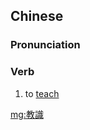 {{also|敎識|教识}}
==Chinese==
{{zh-forms|t2=敎識|s=教识}}

===Pronunciation===
{{zh-pron
|c=gaau3 sik1
|ca=
|cat=v
}}

===Verb===
{{zh-verb}}

# {{lb|zh|Cantonese}} to [[teach]]
#: {{zh-x|我 阿婆 教識 我 好多 人生{sang1} 嘅 道{dou6}理。|My grandma '''taught''' me many life lessons.|C}}

[[mg:教識]]